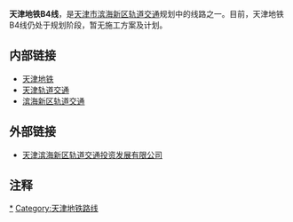 {{TJ Future infrastructure}}

'''天津地铁B4线'''，是[[天津市|天津市]][[滨海新区轨道交通|滨海新区轨道交通]]规划中的线路之一。目前，天津地铁B4线仍处于规划阶段，暂无施工方案及计划。

== 内部链接 ==
* [[天津地铁|天津地铁]]
* [[天津轨道交通|天津轨道交通]]
* [[滨海新区轨道交通|滨海新区轨道交通]]

== 外部链接 ==
* [https://web.archive.org/web/20121209022050/http://mc.bhcig.com/ 天津滨海新区轨道交通投资发展有限公司]

== 注释 ==
<div class="references-small">
<references />
</div>

{{天津轨道交通线路}}
{{CN-trans-stub}}

[[Category:天津地铁B4线|*]]
[[Category:天津地铁路线|Category:天津地铁路线]]